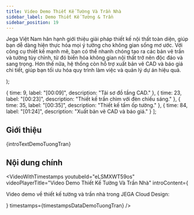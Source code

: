 ```yaml
---
title: Video Demo Thiết Kế Tường Và Trần Nhà
sidebar_label: Demo Thiết Kế Tường & Trần
sidebar_position: 19
---
```



  <p>
    Jega Việt Nam hân hạnh giới thiệu giải pháp thiết kế nội thất toàn diện, giúp bạn dễ dàng hiện thực hóa mọi ý tưởng cho không gian sống mơ ước. Với công cụ thiết kế mạnh mẽ, bạn có thể nhanh chóng tạo ra các bản vẽ trần và tường tùy chỉnh, từ đó biến hóa không gian nội thất trở nên độc đáo và sang trọng. Hơn thế nữa, hệ thống còn hỗ trợ xuất bản vẽ CAD và báo giá chi tiết, giúp bạn tối ưu hóa quy trình làm việc và quản lý dự án hiệu quả.
  </p>
);

  { time: 9, label: "[00:09]", description: "Tải sơ đồ tầng CAD." },
  { time: 23, label: "[00:23]", description: "Thiết kế trần chìm với đèn chiếu sáng." },
  { time: 35, label: "[00:35]", description: "Thiết kế tấm ốp tường." },
  { time: 84, label: "[01:24]", description: "Xuất bản vẽ CAD và báo giá." }
];

## Giới thiệu

{introTextDemoTuongTran}

## Nội dung chính

<VideoWithTimestamps
  youtubeId="eLSMXWT59os"
  videoPlayerTitle="Video Demo Thiết Kế Tường Và Trần Nhà"
  introContent={<p>Video demo về thiết kế tường và trần nhà trong JEGA Cloud Design:</p>}
  timestamps={timestampsDataDemoTuongTran}
/>
